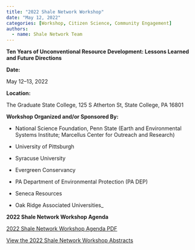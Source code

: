 ```yaml
---
title: "2022 Shale Network Workshop"
date: "May 12, 2022"
categories: [Workshop, Citizen Science, Community Engagement]
authors: 
  - name: Shale Network Team
---
```


**Ten Years of Unconventional Resource Development: Lessons Learned and Future Directions**

**Date:**

May 12–13, 2022

**Location:**

The Graduate State College, 125 S Atherton St, State College, PA 16801

**Workshop Organized and/or Sponsored By:**  

- National Science Foundation, Penn State (Earth and Environmental Systems Institute; Marcellus Center for Outreach and Research)

- University of Pittsburgh

- Syracuse University

- Evergreen Conservancy

- PA Department of Environmental Protection (PA DEP)

- Seneca Resources

- Oak Ridge Associated Universities_

**2022 Shale Network Workshop Agenda**

[2022 Shale Network Workshop Agenda PDF](2022-shale-network-workshop/Agenda.pdf)

[View the 2022 Shale Network Workshop Abstracts](2022-shale-network-workshop/AbstractHandout.pdf)